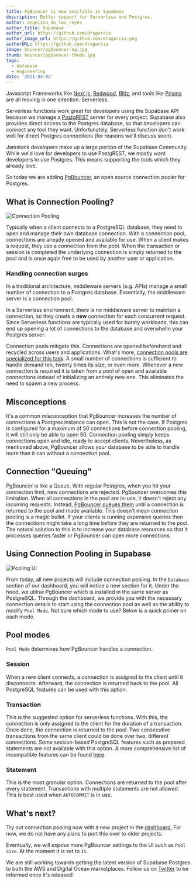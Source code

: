 ```yaml
---
title: PgBouncer is now available in Supabase
description: Better support for Serverless and Postgres.
author: angelico_de_los_reyes
author_title: Supabase
author_url: https://github.com/dragarcia
author_image_url: https://github.com/dragarcia.png
authorURL: https://github.com/dragarcia
image: bouncer/pgbouncer-og.jpg
thumb: bouncer/pgbouncer-thumb.jpg
tags:
  - database
  - engineering
date: '2021-04-02'
---
```


Javascript Frameworks like [Next.js,](https://nextjs.org/) [Redwood](https://redwoodjs.com/), [Blitz](https://blitzjs.com/), and tools 
like [Prisma](https://www.prisma.io/docs/guides/deployment/deployment#pgbouncer) are all moving in one direction. Serverless. 

Serverless functions work great for developers using the Supabase API because we manage a [PostgREST](https://postgrest.org/en/v7.0.0/) 
server for every project. Supabase also provides direct access to the Postgres database, so that developers can connect any tool they want. 
Unfortunately, Serverless function don't work well for direct Postgres connections (for reasons we'll discuss soon).

Jamstack developers make up a large portion of the Supabase Community. While we'd love for developers to use PostgREST, we mostly want 
developers to use Postgres. This means supporting the tools which they already love. 

So today we are adding [PgBouncer](https://www.pgbouncer.org/), an open source connection pooler for Postgres.

## What is Connection Pooling?

![Connection Pooling](/new/images/blog/bouncer/connection-pool.png)

Typically when a client connects to a PostgreSQL database, they need to open and manage their own database connection. With a connection pool, 
connections are already opened and available for use. When a client makes a request, they use a connection from the pool. When the transaction 
or session is completed the underlying connection is simply returned to the pool and is once again free to be used by another user or application.

### Handling connection surges

In a traditional architecture, middleware servers (e.g. APIs) manage a small number of connection to a Postgres database. 
Essentially, the middleware server is a connection pool.

In a Serverless environment, there is no middleware server to maintain a connection, so they create a **new** connection for 
each concurrent request. Since Serverless functions are typically used for bursty workloads, this can end up opening a lot of 
connections to the database and overwhelm your Postgres server.

Connection pools mitigate this. Connections are opened beforehand and recycled across users and applications. What's more, 
[connection pools are specialized for this task](https://medium.com/@k.wahome/database-connections-less-is-more-86c406b6fad). 
A small number of connections is sufficient to handle demand ten, twenty times its size, or even more. Whenever a new connection 
is required it is taken from a pool of open and available connections instead of initializing an entirely new one. This eliminates 
the need to spawn a new process.

## Misconceptions

It's a common misconception that PgBouncer increases the number of connections a Postgres instance can open. 
This is not the case. If Postgres is configured for a maximum of 50 connections before connection pooling, it 
will still only be able to open 50. Connection pooling simply keeps connections open and idle, ready to accept clients. Nevertheless, 
as mentioned above, PgBouncer allows your database to be able to handle more than it can without a connection pool.


## Connection "Queuing"

PgBouncer is like a Queue. With regular Postgres, when you hit your connection limit, new connections are rejected. PgBouncer overcomes this 
limitation. When all connections in the pool are in-use, it doesn't reject any incoming requests. Instead, 
[PgBouncer queues them](https://www.percona.com/blog/2021/02/26/connection-queuing-in-pgbouncer-is-it-a-magical-remedy/) until a 
connection is returned to the pool and made available. This doesn't mean connection pooling is a magic bullet. If your clients is 
running expensive queries then the connections might take a long time before they are returned to the pool. The natural solution to 
this is to increase your database resources so that it processes queries faster or PgBouncer can open more connections.

## Using Connection Pooling in Supabase

![Pooling UI](/new/images/blog/bouncer/pooler-supabase.png)

From today, all new projects will include connection pooling. In the `Database` section of our dashboard, you will notice a new section for it. 
Under the hood, we utilise PgBouncer which is installed in the same server as PostgreSQL. Through the dashboard, we provide you with the 
necessary connection details to start using the connection pool as well as the ability to modify `Pool Mode`. Not sure which mode to use? 
Below is a quick primer on each mode.

## Pool modes

`Pool Mode` determines how PgBouncer handles a connection.

### Session

When a new client connects, a connection is assigned to the client until it disconnects. Afterward, the connection is returned back to the pool. All PostgreSQL features can be used with this option.

### Transaction

This is the suggested option for serverless functions. With this, the connection is only assigned to the client for the duration of a transaction. Once done, the connection is returned to the pool. Two consecutive transactions from the same client could be done over two, different connections. Some session-based PostgreSQL features such as prepared statements are not available with this option. A more comprehensive list of incompatible features can be found [here](https://www.pgbouncer.org/features.html).

### Statement

This is the most granular option. Connections are returned to the pool after every statement. Transactions with multiple statements are not allowed. This is best used when `AUTOCOMMIT` is in use.

## What's next?

Try out connection pooling now with a new project in the [dashboard.](http://app.supabase.io) For now, we do not have any plans to port this over to older projects.

Eventually, we will expose more PgBouncer settings to the UI such as `Pool Size`.  At the moment it is set to `15`.

We are still working towards getting the latest version of Supabase Postgres to both the AWS and Digital Ocean marketplaces. Follow us on [Twitter](https://www.notion.so/PgBouncer-is-now-available-in-Supabase-345a74d402464670923cf404b714a354) to be informed once it's released!